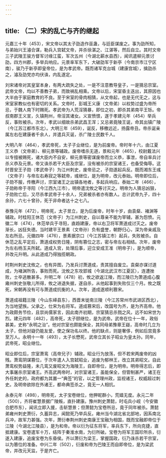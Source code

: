 ```yaml
---
---
---
```

title: （二）宋的乱亡与齐的继起
---



元嘉三十年（453），宋文帝以其太子劭造作巫蛊，与廷臣谋废之。事为劭所知，与弟始兴王濬合谋，勒兵入宫弑文帝，并杀徐湛之、江湛等，然后自立。其时文帝三子武陵王骏方督军讨缘江蛮，军次五州（今湖北蕲水县西），闻讯遣柳元景讨劭，四方州郡，多举兵响应。元景率军东下，大破劭军于新亭（今南京市江宁区南），骏乃于新亭即皇帝位，是为孝武帝。既而诸军克台城（建康宫城），擒劭杀之，濬及劭党亦均伏诛，内乱遂定。

刘宋诸帝对其皇室本身，有两大疏失之处，一是不注意教导皇子，一是猜忌宗室。武帝文帝，均以不善教子弟，而致祸乱相乘。文帝以后，宋室昏主迭出，其原因也大半由于家庭教育的不良。至于宋室的骨肉相猜，从文帝起，也是无代无之，这与宋室家教似也有密切的关系。文帝时，彭城王义康（文帝弟）以权势过盛为帝所忌，于魏人南下时赐死。孝武帝为人荒淫猜暴，即位之初，即杀其弟南平王铄。帝叔南郡王义宣，久镇荆州，帝淫其诸女。义宣愤恨，遂于孝建元年（454）举兵反，事败被杀。次年，孝武以细故杀弟武昌王浑；又忌弟竟陵王诞，命其出镇广陵（今江苏江都市东北）。大明三年（459），诞反，移檄远近，扬露帝丑。帝杀诞亲属左右在建康者千余人，并遣兵灭诞，杀广陵士民数千人。

大明八年（464），孝武帝死，太子子业继位，是为前废帝。帝时年十六，由江夏王义恭（文帝弟）、柳元景等辅政。废帝嗜杀无道，景和元年（465），校尉戴法兴以专擅被赐死，诸大臣内不自安，柳元景等密谋废帝而立义恭，事泄，帝自率兵讨杀义恭及元景。帝又诛杀若干大臣及宗室，没有被杀的宗室诸王，也备受侮辱。这时晋安王子勋（孝武帝子）为江州刺史，废帝忌之，子勋遂起兵反。既而湘东王彧（文帝子）与帝左右寿寂之等弑帝，彧继位，是为明帝，改元泰始。明帝即位后，子勋不服，传檄声讨，宗室诸王之出镇各地者，多起兵响应。泰始二年（466），子勋称帝于寻阳（今江西九江市），明帝遣沈攸之等讨灭之。明帝为人猜忌凶狠，子勋败亡后，又尽杀孝武帝子十余人，兄弟被杀者亦有数人。总计武帝九子，四十余孙，六七十曾孙，死于非命者达十之七八。

泰豫元年（472），明帝死，太子昱立，是为后废帝，时年十岁，由袁粲、褚渊等辅政。时桂阳王休范（文帝子）为江州刺史，自以尊亲不能为宰辅，甚为怨愤。元徽二年（474），休范举兵于寻阳，直趋建康，帝以右卫将军萧道成讨灭之。废帝渐长，凶狂失德。当时建平王景素（文帝孙）负有盛誉，朝野归心，深为帝亲戚及左右所忌。元徽四年（476），景素据京口（今江苏镇江市）起兵，失败被杀。自休范之乱平定后，萧道成权势日隆，阴有篡位之志，密与帝左右相结。次年，废帝为左右杨玉夫所弑。道成入宫，处理后事，迎立安成王准（明帝子），是为顺帝，并改元升明。从此道成乃得独揽朝政。

时荆州刺史沈攸之，也有异图，乃发兵讨萧道成，责其擅自废立。袁粲亦谋讨道成，为褚渊所告，事败而死。沈攸之东攻郢城（今湖北武汉市江夏区），连遭挫败，士卒逃散甚多。升明二年（478）初，攸之欲返江陵，而江陵已为萧道成心腹雍州刺史张敬儿所得，攸之进退失据，遂自杀，从他起事到失败仅三个月。攸之既死，宋朝再没有可与萧道成抗衡的人。次年，道成遂顺利篡宋。

萧道成祖籍兰陵（今山东峄县东），西晋末徙南兰陵（今江苏常州市武进区西北），为当地望族。父承之，仕宋为右将军。道成篡宋后，改国号为齐，是为齐高帝。他为政颇务节俭，且崇尚儒家言，因此南齐初期，宗室猜忌杀戮之风，远不如宋世为烈。建元四年（482），高帝死，太子颐继位，是为武帝。武帝在位十一年，政俗甚美，史称“永明之治”。他对宗室也颇能保全，其同母弟豫章王嶷，高帝时几立为太子，但他对嶷仍能友爱，使之保功名以终。他的缺点，则是奢侈，例如后宫竟多至万人。永明十一年（493），太子长懋死，武帝立其长子昭业为皇太孙。同年，武帝死，昭业继位。

昭业即位后，宗室萧鸾（高帝兄子）辅政。昭业行为放荡，但不若宋两废帝的凶残。萧鸾阴谋篡位，于次年遣人入宫弑昭业，追废为郁林王，改立其弟昭文。自此萧鸾权势益隆，未几鸾又废昭文为海陵王，自即帝位，是为明帝。明帝得志后，即大事屠杀宗室诸王。齐高武两帝时，对宗室诸王，虽能保全，但管制甚严，诸王在外任刺史的，政府都为其置一“典签”的官，以之管理州政，监视诸王，权威超过刺史。及明帝欲除在外诸王，都命典签杀之，竟无一人相抗。

永泰元年（498），明帝死，太子宝卷继位，他狎昵群小，荒嬉无度。永元二年（500），齐将崔慧景据广陵叛，直扑建康。豫州刺史萧懿，时屯兵小岘（今安徽合肥市东），闻讯立即入援，击斩慧景；但萧懿为宝卷所忌，竟于同年被杀。萧懿弟雍州刺史萧衍，久蓄异志，闻懿死乃举兵反。雍州当今湖北省北部地，因系南北兵冲，故军力甚强。次年，萧衍奉荆州刺史南康王宝融为相国，既而宝融即帝位于江陵（今湖北江陵县），是为和帝。帝以衍为征东将军，率兵东下，所向克捷，直抵建康。宝卷遣军十万，结阵于秦淮水南，为衍所破。宝卷为将军王国珍所杀，衍遂入建康，追废宝卷为东昏侯。齐以萧衍为梁王，掌握国政，衍乃诛杀若干宗室，以为篡位的准备。中兴二年（502），衍废和帝为巴陵王而自即帝位，是为梁武帝，并改元天监，于是齐亡。